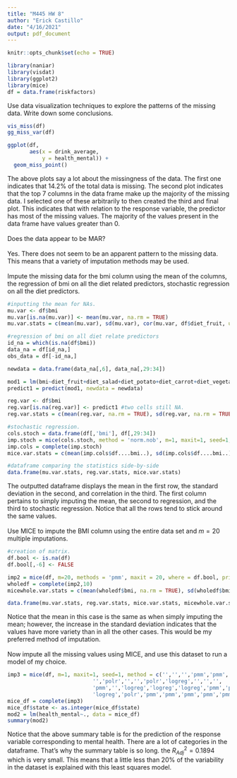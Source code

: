 ```yaml
---
title: "M445 HW 8"
author: "Erick Castillo"
date: "4/16/2021"
output: pdf_document
---
```


```r
knitr::opts_chunk$set(echo = TRUE)
```

```r
library(naniar)
library(visdat)
library(ggplot2)
library(mice)
df = data.frame(riskfactors)
```

\textbf{Part A:} Use data visualization techniques to explore the patterns of the missing data. Write down some conclusions.
```r
vis_miss(df)
gg_miss_var(df)

ggplot(df, 
       aes(x = drink_average, 
           y = health_mental)) + 
  geom_miss_point()
```

The above plots say a lot about the missingness of the data. The first one indicates that $14.2\%$ of the total data is missing. The second plot indicates that the top 7 columns in the data frame make up the majority of the missing data. I selected one of these arbitrarily to then created the third and final plot. This indicates that with relation to the response variable, the predictor has most of the missing values. The majority of the values present in the data frame have values greater than 0.\
\
\textbf{Part B:} Does the data appear to be MAR?\
\
Yes. There does not seem to be an apparent pattern to the missing data. This means that a variety of imputation methods may be used.\
\
\textbf{Part C.} Impute the missing data for the bmi column using the mean of the columns, the regression of bmi on all the diet related predictors, stochastic regression on all the diet predictors.
```r
#inputting the mean for NAs.
mu.var <- df$bmi
mu.var[is.na(mu.var)] <- mean(mu.var, na.rm = TRUE)
mu.var.stats = c(mean(mu.var), sd(mu.var), cor(mu.var, df$diet_fruit, use = 'complete.obs'))

#regression of bmi on all diet relate predictors
id_na = which(is.na(df$bmi))
data_na = df[id_na,]
obs_data = df[-id_na,]

newdata = data.frame(data_na[,6], data_na[,29:34])

mod1 = lm(bmi~diet_fruit+diet_salad+diet_potato+diet_carrot+diet_vegetable+diet_juice, data = obs_data)
predict1 = predict(mod1, newdata = newdata)

reg.var <- df$bmi
reg.var[is.na(reg.var)] <- predict1 #two cells still NA.
reg.var.stats = c(mean(reg.var, na.rm = TRUE), sd(reg.var, na.rm = TRUE), cor(reg.var, df$diet_fruit, use = 'complete.obs'))

#stochastic regression.
cols.stoch = data.frame(df[,'bmi'], df[,29:34])
imp.stoch = mice(cols.stoch, method = 'norm.nob', m=1, maxit=1, seed=1,print=FALSE)
imp.cols = complete(imp.stoch)
mice.var.stats = c(mean(imp.cols$df....bmi..), sd(imp.cols$df....bmi..), cor(imp.cols$df....bmi.., imp.cols$diet_fruit))

#dataframe comparing the statistics side-by-side
data.frame(mu.var.stats, reg.var.stats, mice.var.stats)
```

The outputted dataframe displays the mean in the first row, the standard deviation in the second, and correlation in the third. The first column pertains to simply imputing the mean, the second to regression, and the third to stochastic regression. Notice that all the rows tend to stick around the same values.\
\
\textbf{Part D.} Use MICE to impute the BMI column using the entire data set and $m=20$ multiple imputations.
```r
#creation of matrix. 
df.bool <- is.na(df)
df.bool[,-6] <- FALSE

imp2 = mice(df, m=20, methods = 'pmm', maxit = 20, where = df.bool, print = FALSE)
wholedf = complete(imp2,10)
micewhole.var.stats = c(mean(wholedf$bmi, na.rm = TRUE), sd(wholedf$bmi, na.rm=TRUE), cor(wholedf$bmi, wholedf$diet_fruit, use = 'complete.obs'))

data.frame(mu.var.stats, reg.var.stats, mice.var.stats, micewhole.var.stats)
```

Notice that the mean in this case is the same as when simply imputing the mean; however, the increase in the standard deviation indicates that the values have more variety than in all the other cases. This would be my preferred method of imputation.\
\
\textbf{Part E.} Now impute all the missing values using MICE, and use this dataset to run a model of my choice.
```r
imp3 = mice(df, m=1, maxit=1, seed=1, method = c('','','','pmm','pmm','pmm','polr','logreg',
                           '','polr','','','polr','logreg','','','',
                           'pmm','','logreg','logreg','logreg','pmm','pmm','logreg', 'polr',
                           'logreg','polr','pmm','pmm','pmm','pmm','pmm','pmm'))
mice_df = complete(imp3)
mice_df$state <- as.integer(mice_df$state)
mod2 = lm(health_mental~., data = mice_df)
summary(mod2)
```

Notice that the above summary table is for the prediction of the response variable corresponding to mental health. There are a lot of categories in the dataframe. That's why the summary table is so long. the $R^2_{Adj} = 0.1894$ which is very small. This means that a little less than $20\%$ of the variability in the dataset is explained with this least squares model.